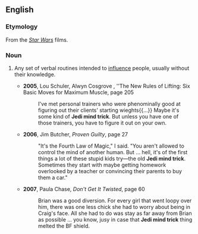 ==English==
{{rfv}}

===Etymology===
From the ''[[Star Wars]]'' films.

===Noun===
{{en-noun|sg=[[Jedi]] [[mind trick]]}}
# {{star wars}} Any set of verbal routines intended to [[influence]] people, usually without their knowledge.
#* '''2005''', Lou Schuler, Alwyn Cosgrove , ''The New Rules of Lifting: Six Basic Moves for Maximum Muscle‎, page 205
#*: I've met personal trainers who were phenominally good at figuring out their clients' starting wieghts{{...}} Maybe it's some kind of '''Jedi mind trick'''. But unless you have one of those trainers, you have to figure it out on your own.
#* '''2006''', Jim Butcher, ''Proven Guilty'', page 27
#*: "It's the Fourth Law of Magic," I said.  "You aren't allowed to control the mind of another human.  But ... hell, it's of the first things a lot of these stupid kids try—the old '''Jedi mind trick'''.  Sometimes they start with maybe getting homework overlooked by a teacher or convincing their parents to buy them a car."
#* '''2007''', Paula Chase, ''Don't Get It Twisted‎'', page 60
#*: Brian was a good diversion.  For every girl that went loopy over him, there was one less chick she had to worry about being in Craig's face.  All she had to do was stay as far away from Brian as possible ... you know, jusy in case that '''Jedi mind trick''' thing melted the BF shield.